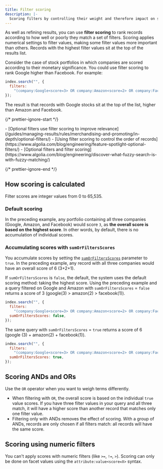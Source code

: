 ```yaml
---
title: Filter scoring
description: |-
  Scoring filters by controlling their weight and therefore impact on searches.
---
```


As well as refining results, you can use **filter scoring** to rank records according to how well or poorly they match a set of filters.
Scoring applies numerical settings to filter values, making some filter values more important than others. Records with the highest filter values sit at the top of the results list.

Consider the case of stock portfolios in which companies are scored according to their monetary significance. You could use filter scoring to rank Google higher than Facebook. For example:

```js js
index.search("", {
  filters:
    "(company:Google<score=3> OR company:Amazon<score=2> OR company:Facebook<score=1>)",
});
```

The result is that records with Google stocks sit at the top of the list, higher than Amazon and Facebook.

{/* prettier-ignore-start */}

<Info>
  - [Optional filters use filter scoring to improve relevance](/guides/managing-results/rules/merchandising-and-promoting/in-depth/optional-filters/)
  - [Using filter scoring to control the order of records](https://www.algolia.com/blog/engineering/feature-spotlight-optional-filters/)
  - [Optional filters and filter scoring](https://www.algolia.com/blog/engineering/discover-what-fuzzy-search-is-with-fuzzy-matching/)
</Info>

{/* prettier-ignore-end */}

## How scoring is calculated

Filter scores are integer values from 0 to 65,535.

### Default scoring

In the preceding example, any portfolio containing all three companies (Google, Amazon, and Facebook) would score `3`, as **the overall score is based on the highest score**. In other words, by default, there is no accumulation of individual scores.

### Accumulating scores with `sumOrFiltersScores`

You accumulate scores by setting the [`sumOrFiltersScores`](/api-reference/api-parameters/sumOrFiltersScores/) parameter to `true`. In the preceding example, any record with all three companies would have an overall score of 6 (3+2+1).

If `sumOrFiltersScores` is `false`, the default, the system uses the default scoring method: taking the highest score. Using the preceding example and a query filtered on Google and Amazon with `sumOrFiltersScores` = `false` returns a score of 3 (google(3) > amazon(2) > facebook(1)).

```js js
index.search("", {
  filters:
    "(company:Google<score=3> OR company:Amazon<score=2> OR company:Facebook<score=1>)",
  sumOrFiltersScores: false,
});
```

The same query with `sumOrFiltersScores` = `true` returns a score of 6 (google (3) + amazon(2) + facebook(1)).

```js js
index.search("", {
  filters:
    "(company:Google<score=3> OR company:Amazon<score=2> OR company:Facebook<score=1>)",
  sumOrFiltersScores: true,
});
```

## Scoring ANDs and ORs

Use the `OR` operator when you want to weigh terms differently.

- When filtering with `OR`, the overall score is based on the individual `true` value scores. If you have three filter values in your query and all three match, it will have a higher score than another record that matches only one filter value.
- Filtering only with ANDs removes the effect of scoring. With a group of ANDs, records are only chosen if all filters match: all records will have the same score.

## Scoring using numeric filters

You can't apply scores with numeric filters (like `>=`, `!=`, `>`). Scoring can only be done on facet values using the `attribute:value<score=X>` syntax.
